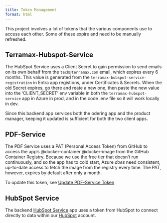 ```yaml
---
title: Token Management
format: html
---
```


This project involves a lot of tokens that the various components use to access each other.  Some of these expire and need to be manually refreshed.

## Terramax-Hubspot-Service
The HubSpot Service uses a Client Secret to gain permission to send emails on its own behalf from the `tech@terramax.com` email, which expires every 6 months.  This value is generated from the `terramax-bubspot-service-registration` in Entra app registions, under Certificates & Secrets.  When the old Secret expires, go there and reate a new one, then paste the new value into the 'CLIENT_SECRET' env variable in both the `terramax-hubspot-service` app in Azure in prod, and in the code .env file so it will work locally in dev.

Since this backend app services both the odering app and the product manager, keeping it updated is sufficient for both the two client apps.

## PDF-Service
The PDF Service uses a PAT (Personal Access Token) from GitHub to access the app's @docker-container @docker-image from the GitHub Container Registry.  Because we use the free tier that doesn't run continuously, and so the app has to cold start, Azure *does* need consistent, up-to-date access to fetch the image from the registry every time.  The PAT, however, expires by default after only a month. 

To update this token, see [Update PDF-Service Token](../how-to/update-pdf-service-token.html)

## HubSpot Service
The backend [HubSpot Service](../architecture/azure/hubspot-service/hubspot-service.html) app uses a token from HubSpot to connect directly to data within our [HubSpot](../architecture/hubspot/hubspot-overview.html) account.

